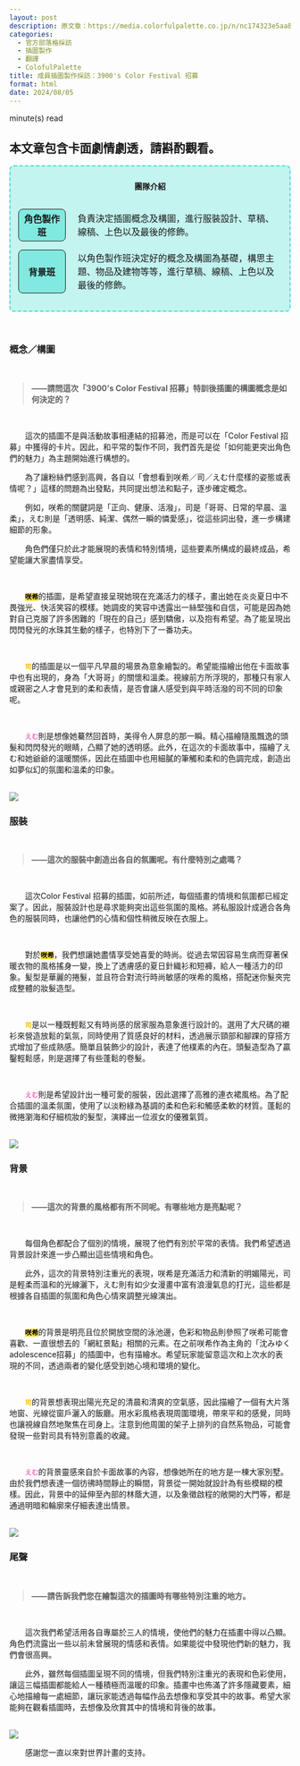 ```yaml
---
layout: post
description: 原文章：https://media.colorfulpalette.co.jp/n/nc174323e5aa8 | 此篇訪談翻譯僅作為個人練習。
categories:
  - 官方部落格採訪
  - 插圖製作
  - 翻譯
  - ColofulPalette
title: 成員插圖製作採訪：3900's Color Festival 招募
format: html
date: 2024/08/05
---
```

<script type="module" src="main.js"></script>
<span id="reading-tag"><span id="time"></span> minute(s) read</span>

::: {.callout-warning appearance="simple"}
## 本文章包含卡面劇情劇透，請斟酌觀看。
:::
<div style="border:2px turquoise dashed;padding:0px 12px 0px 12px;border-radius:8px;background-color:rgba(64,224,208, 0.3) !important;" class="team-info">
<p style="text-align:center;font-weight:bold;margin-top:25px">團隊介紹</p>
<table style="border:none;border-collapse: separate;border-spacing: 2px 15px;">
<tr style="border:none;background-color:transparent;">
<th style="text-align:center;width:18%; border:1px solid;border-radius:8px;background-color:rgba(64,224,208, 0.5)">角色製作班</th>
<td style="border:none;padding-left:20px">負責決定插圖概念及構圖，進行服裝設計、草稿、線稿、上色以及最後的修飾。</td>
</tr>
<tr style="border:none;background-color:transparent;background-color:transparent;">
<th style="text-align:center;border:1px solid;border-radius:8px;background-color:rgba(64,224,208, 0.5)">背景班</th>
<td style="border:none;padding-left:20px">以角色製作班決定好的概念及構圖為基礎，構思主題、物品及建物等等，進行草稿、線稿、上色以及最後的修飾。</td>
</tr>
</table>
</div>


<br>

### 概念／構圖
<br>
<blockquote style="font-weight:bold;">——請問這次「3900's Color Festival 招募」特訓後插圖的構圖概念是如何決定的？ </blockquote>
<br>

&emsp;&emsp;這次的插圖不是與活動故事相連結的招募池，而是可以在「Color Festival 招募」中獲得的卡片。因此，和平常的製作不同，我們首先是從「如何能更突出角色們的魅力」為主題開始進行構想的。

&emsp;&emsp;為了讓粉絲們感到高興，各自以「會想看到咲希／司／えむ什麼樣的姿態或表情呢？」這樣的問題為出發點，共同提出想法和點子，逐步確定概念。

&emsp;&emsp;例如，咲希的關鍵詞是「正向、健康、活潑」，司是「哥哥、日常的早晨、溫柔」，えむ則是「透明感、純潔、偶然一瞬的憐愛感」，從這些詞出發，進一步構建細節的形象。

&emsp;&emsp;角色們僅只於此才能展現的表情和特別情境，這些要素所構成的最終成品，希望能讓大家盡情享受。

<br>

&emsp;&emsp;<code style="background-color:#FFDD44"><span style="color:black;font-weight:bold;">咲希</span></code>的插圖，是希望直接呈現她現在充滿活力的樣子，畫出她在炎炎夏日中不畏強光、快活笑容的模樣。她調皮的笑容中透露出一絲堅強和自信，可能是因為她對自己克服了許多困難的「現在的自己」感到驕傲，以及抱有希望。為了能呈現出閃閃發光的水珠其生動的樣子，也特別下了一番功夫。

<br>

&emsp;&emsp;<code><span style="color:#FFBB00;font-weight:bold;">司</span></code>的插圖是以一個平凡早晨的場景為意象繪製的。希望能描繪出他在卡面故事中也有出現的，身為「大哥哥」的關懷和溫柔。視線前方所浮現的，那種只有家人或親密之人才會見到的柔和表情，是否會讓人感受到與平時活潑的司不同的印象呢。

<br>

&emsp;&emsp;<code><span style="color:#FF66BB;font-weight:bold;">えむ</span></code>則是想像她驀然回首時，美得令人屏息的那一瞬。精心描繪隨風飄逸的頭髮和閃閃發光的眼睛，凸顯了她的透明感。此外，在這次的卡面故事中，描繪了えむ和她爺爺的溫暖關係，因此在插圖中也用細膩的筆觸和柔和的色調完成，創造出如夢似幻的氛圍和溫柔的印象。

<br>
<img src="https://assets.st-note.com/img/1714025018661-fVe9YOqRTT.png?width=4000&height=4000&fit=bounds&format=jpg&quality=90">
<br>

### 服裝

<br>
<blockquote style="font-weight:bold;">——這次的服裝中創造出各自的氛圍呢。有什麼特別之處嗎？ </blockquote>
<br>

&emsp;&emsp;這次Color Festival 招募的插圖，如前所述，每個插畫的情境和氛圍都已經定案了。因此，服裝設計也是尋求能夠突出這些氛圍的風格。將私服設計成適合各角色的服裝同時，也讓他們的心情和個性稍微反映在衣服上。

<br>

&emsp;&emsp;對於<code style="background-color:#FFDD44"><span style="color:black;font-weight:bold;">咲希</span></code>，我們想讓她盡情享受她喜愛的時尚。從過去常因容易生病而穿著保暖衣物的風格搖身一變，換上了透膚感的夏日針織衫和短褲，給人一種活力的印象。髪型是華麗的捲髮，並且符合對流行時尚敏感的咲希的風格，搭配迷你髮夾完成整體的妝髮造型。

<br>

&emsp;&emsp;<code><span style="color:#FFBB00;font-weight:bold;">司</span></code>是以一種既輕鬆又有時尚感的居家服為意象進行設計的。選用了大尺碼的襯衫來營造放鬆的氣氛，同時使用了質感良好的材料，透過展示頸部和腳踝的穿搭方式增加了些成熟感。簡單且裝飾少的設計，表達了他樸素的內在。頭髮造型為了贏鑿輕鬆感，則是選擇了有些蓬鬆的卷髮。

<br>

&emsp;&emsp;<code><span style="color:#FF66BB;font-weight:bold;">えむ</span></code>則是希望設計出一種可愛的服裝，因此選擇了高雅的連衣裙風格。為了配合插圖的溫柔氛圍，使用了以淡粉綠為基調的柔和色彩和觸感柔軟的材質。蓬鬆的微捲瀏海和仔細梳妝的髮型，演繹出一位淑女的優雅氣質。


<br>
<img src="https://assets.st-note.com/img/1714025069706-CYGxaVgnRq.png?width=4000&height=4000&fit=bounds&format=jpg&quality=90">
<br>

### 背景

<br>
<blockquote style="font-weight:bold;"> ——這次的背景的風格都有所不同呢。有哪些地方是亮點呢？ </blockquote>
<br>

&emsp;&emsp;每個角色都配合了個別的情境，展現了他們有別於平常的表情。我們希望透過背景設計來進一步凸顯出這些情境和角色。

&emsp;&emsp;此外，這次的背景特別注重光的表現，咲希是充滿活力和清新的明媚陽光，司是輕柔而溫和的光線灑下，えむ則有如少女漫畫中富有浪漫氣息的打光，這些都是根據各自插圖的氛圍和角色心情來調整光線演出。

<br>

&emsp;&emsp;<code style="background-color:#FFDD44"><span style="color:black;font-weight:bold;">咲希</span></code>的背景是明亮且位於開放空間的泳池邊，色彩和物品則參照了咲希可能會喜歡、一直很想去的「網紅景點」相關的元素。在之前咲希作為主角的「沈みゆくadolescence招募」的插圖中，也有描繪水。希望玩家能留意這次和上次水的表現的不同，透過兩者的變化感受到她心境和環境的變化。

<br>

&emsp;&emsp;<code><span style="color:#FFBB00;font-weight:bold;">司</span></code>的背景想表現出陽光充足的清晨和清爽的空氣感，因此描繪了一個有大片落地窗、光線從窗戶灑入的飯廳。用水彩風格表現周圍環境，帶來平和的感覺，同時也讓視線自然地聚焦在司身上。注意到他周圍的架子上排列的自然系物品，可能會發現一些對司具有特別意義的收藏。

<br>

&emsp;&emsp;<code><span style="color:#FF66BB;font-weight:bold;">えむ</span></code>的背景靈感來自於卡面故事的內容，想像她所在的地方是一棟大家別墅。由於我們想表達一個彷彿時間靜止的瞬間，背景從一開始就設計為有些模糊的模樣。因此，背景中的延伸至內部的林蔭大道，以及象徵啟程的敞開的大門等，都是通過明暗和輪廓來仔細表達出情景。


<br>
<img src="https://assets.st-note.com/img/1714025116322-aIn7Ll6Xwk.png?width=4000&height=4000&fit=bounds&format=jpg&quality=90">
<br>

### 尾聲

<br>
<blockquote style="font-weight:bold;">——請告訴我們您在繪製這次的插圖時有哪些特別注重的地方。  </blockquote>
<br>

&emsp;&emsp;這次我們希望活用各自專屬於三人的情境，使他們的魅力在插畫中得以凸顯。角色們流露出一些以前未曾展現的情感和表情。如果能從中發現他們新的魅力，我們會很高興。

&emsp;&emsp;此外，雖然每個插圖呈現不同的情境，但我們特別注重光的表現和色彩使用，讓這三幅插圖都能給人一種積極而溫暖的印象。插畫中也佈滿了許多隱藏要素，細心地描繪每一處細節，讓玩家能透過每幅作品去想像和享受其中的故事。希望大家能夠在觀看插圖時，去想像及欣賞其中的情境和背後的故事。

<br>
<img src="https://assets.st-note.com/img/1714039431755-AT1CQykgHb.png?width=4000&height=4000&fit=bounds&format=jpg&quality=90">
<br>

&emsp;&emsp;感謝您一直以來對世界計畫的支持。
